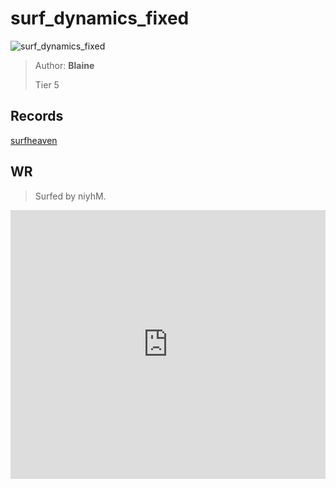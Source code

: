 
# surf_dynamics_fixed

![surf_dynamics_fixed](https://raw.githubusercontent.com/Sayt123/SurfMapPics/Maps-and-bonuses/csgo/surf_dynamics_fixed.jpg)

> Author: **Blaine**
>
> Tier 5

## Records

[surfheaven](https://surfheaven.eu/map/surf_dynamics_fixed)

## WR

> Surfed by niyhM.

<iframe
width="100%"
height="430"
src="https://www.youtube.com/embed/N3wqOWaXFtI"
frameborder="0"
allow="accelerometer; autoplay; clipboard-write; encrypted-media; gyroscope; picture-in-picture"
allowFullScreen
/>

```md

[Surf Timer] - niyhM finished in 00:54:70 (WR -00:00:39). Improving by 00:01:46
[Surf Timer] - niyhM beat the map record! Rank: 1/314


```
                